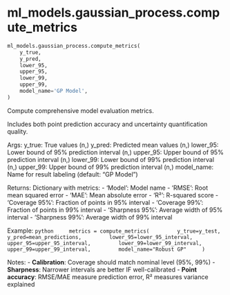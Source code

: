 # ml_models.gaussian_process.compute_metrics { #cloud_sim.ml_models.gaussian_process.compute_metrics }

```python
ml_models.gaussian_process.compute_metrics(
    y_true,
    y_pred,
    lower_95,
    upper_95,
    lower_99,
    upper_99,
    model_name='GP Model',
)
```

Compute comprehensive model evaluation metrics.

Includes both point prediction accuracy and uncertainty quantification quality.

Args:
    y_true: True values (n,)
    y_pred: Predicted mean values (n,)
    lower_95: Lower bound of 95% prediction interval (n,)
    upper_95: Upper bound of 95% prediction interval (n,)
    lower_99: Lower bound of 99% prediction interval (n,)
    upper_99: Upper bound of 99% prediction interval (n,)
    model_name: Name for result labeling (default: "GP Model")

Returns:
    Dictionary with metrics:
    - 'Model': Model name
    - 'RMSE': Root mean squared error
    - 'MAE': Mean absolute error
    - 'R²': R-squared score
    - 'Coverage 95%': Fraction of points in 95% interval
    - 'Coverage 99%': Fraction of points in 99% interval
    - 'Sharpness 95%': Average width of 95% interval
    - 'Sharpness 99%': Average width of 99% interval

Example:
    ```python
    metrics = compute_metrics(
        y_true=y_test,
        y_pred=mean_predictions,
        lower_95=lower_95_interval,
        upper_95=upper_95_interval,
        lower_99=lower_99_interval,
        upper_99=upper_99_interval,
        model_name="Robust GP"
    )
    ```

Notes:
    - **Calibration**: Coverage should match nominal level (95%, 99%)
    - **Sharpness**: Narrower intervals are better IF well-calibrated
    - **Point accuracy**: RMSE/MAE measure prediction error, R² measures variance explained